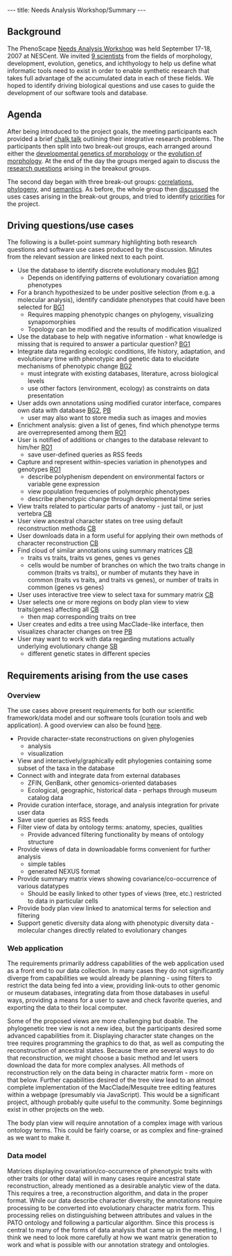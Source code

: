 ---
title: Needs Analysis Workshop/Summary
---

==Background==

The PhenoScape [[Needs Analysis Workshop]] was held September 17-18, 2007 at NESCent.  We invited [[Needs Analysis Workshop#Participants|9 scientists]] from the fields of morphology, development, evolution, genetics, and ichthyology to help us define what informatic tools need to exist in order to enable synthetic research that takes full advantage of the accumulated data in each of these fields.  We hoped to identify driving biological questions and use cases to guide the development of our software tools and database.

==Agenda==
After being introduced to the project goals, the meeting participants each provided a brief [[Needs Analysis Workshop/Chalk talks|chalk talk]] outlining their integrative research problems.  The participants then split into two break-out groups, each arranged around either the [[Needs Analysis Workshop/Breakout group 1|developmental genetics of morphology]] or the [[Needs Analysis Workshop/Breakout group 2|evolution of morphology]].  At the end of the day the groups merged again to discuss the [[Needs Analysis Workshop/Report-out Day1|research questions]] arising in the breakout groups.

The second day began with three break-out groups: [[Needs Analysis Workshop/Correlation Breakout|correlations]], [[Needs Analysis Workshop/Phylogeny Breakout|phylogeny]], and [[Needs Analysis Workshop/Semantics Breakout|semantics]].  As before, the whole group then [[Needs Analysis Workshop/Report-out Day2|discussed]] the uses cases arising in the break-out groups, and tried to identify [[Needs Analysis Workshop/Prioritization|priorities]] for the project.

==Driving questions/use cases==

The following is a bullet-point summary highlighting both research questions and software use cases produced by the discussion.  Minutes from the relevant session are linked next to each point.

* Use the database to identify discrete evolutionary modules [[Needs Analysis Workshop/Breakout group 1|BG1]]
** Depends on identifying patterns of evolutionary covariation among phenotypes
* For a branch hypothesized to be under positive selection (from e.g. a molecular analysis), identify candidate phenotypes that could have been selected for [[Needs Analysis Workshop/Breakout group 1|BG1]]
** Requires mapping phenotypic changes on phylogeny, visualizing synapomorphies
** Topology can be modified and the results of modification visualized
* Use the database to help with negative information - what knowledge is missing that is required to answer a particular question? [[Needs Analysis Workshop/Breakout group 1|BG1]]
* Integrate data regarding ecologic conditions, life history, adaptation, and evolutionary time with phenotypic and genetic data to elucidate mechanisms of phenotypic change [[Needs Analysis Workshop/Breakout group 2|BG2]]
** must integrate with existing databases, literature, across biological levels
** use other factors (environment, ecology) as constraints on data presentation
* User adds own annotations using modified curator interface, compares own data with database [[Needs Analysis Workshop/Breakout group 2|BG2]], [[Needs Analysis Workshop/Phylogeny Breakout|PB]]
** user may also want to store media such as images and movies
* Enrichment analysis: given a list of genes, find which phenotype terms are overrepresented among them [[Needs Analysis Workshop/Report-out Day1|RO1]]
* User is notified of additions or changes to the database relevant to him/her [[Needs Analysis Workshop/Report-out Day1|RO1]]
** save user-defined queries as RSS feeds
* Capture and represent within-species variation in phenotypes and genotypes [[Needs Analysis Workshop/Report-out Day1|RO1]]
** describe polyphenism dependent on environmental factors or variable gene expression
** view population frequencies of polymorphic phenotypes
** describe phenotypic change through developmental time series
* View traits related to particular parts of anatomy - just tail, or just vertebra [[Needs Analysis Workshop/Correlation Breakout|CB]]
* User view ancestral character states on tree using default reconstruction methods [[Needs Analysis Workshop/Correlation Breakout|CB]]
* User downloads data in a form useful for applying their own methods of character reconstruction [[Needs Analysis Workshop/Correlation Breakout|CB]]
* Find cloud of similar annotations using summary matrices [[Needs Analysis Workshop/Correlation Breakout|CB]]
** traits vs traits, traits vs genes, genes vs genes
** cells would be number of branches on which the two traits change in common (traits vs traits), or number of mutants they have in common (traits vs traits, and traits vs genes), or number of traits in common (genes vs genes)
* User uses interactive tree view to select taxa for summary matrix [[Needs Analysis Workshop/Correlation Breakout|CB]]
* User selects one or more regions on body plan view to view traits(genes) affecting all [[Needs Analysis Workshop/Correlation Breakout|CB]]
** then map corresponding traits on tree
* User creates and edits a tree using MacClade-like interface, then visualizes character changes on tree [[Needs Analysis Workshop/Phylogeny Breakout|PB]]
* User may want to work with data regarding mutations actually underlying evolutionary change [[Needs Analysis Workshop/Semantics Breakout|SB]]
** different genetic states in different species

==Requirements arising from the use cases==


===Overview===

The use cases above present requirements for both our scientific framework/data model and our software tools (curation tools and web application).  A good overview can also be found [[Needs Analysis Workshop/Prioritization|here]].

* Provide character-state reconstructions on given phylogenies
** analysis
** visualization
* View and interactively/graphically edit phylogenies containing some subset of the taxa in the database
* Connect with and integrate data from external databases
** ZFIN, GenBank, other genomics-oriented databases
** Ecological, geographic, historical data - perhaps through museum catalog data
* Provide curation interface, storage, and analysis integration for private user data
* Save user queries as RSS feeds
* Filter view of data by ontology terms: anatomy, species, qualities
** Provide advanced filtering functionality by means of ontology structure
* Provide views of data in downloadable forms convenient for further analysis
** simple tables
** generated NEXUS format
* Provide summary matrix views showing covariance/co-occurrence of various datatypes
** Should be easily linked to other types of views (tree, etc.) restricted to data in particular cells
* Provide body plan view linked to anatomical terms for selection and filtering
* Support genetic diversity data along with phenotypic diversity data - molecular changes directly related to evolutionary changes

===Web application===

The requirements primarily address capabilities of the web application used as a front end to our data collection.  In many cases they do not significantly diverge from capabilities we would already be planning - using filters to restrict the data being fed into a view, providing link-outs to other genomic or museum databases, integrating data from those databases in useful ways, providing a means for a user to save and check favorite queries, and exporting the data to their local computer.

Some of the proposed views are more challenging but doable.  The phylogenetic tree view is not a new idea, but the participants desired some advanced capabilities from it.  Displaying character state changes on the tree requires programming the graphics to do that, as well as computing the reconstruction of ancestral states.  Because there are several ways to do that reconstruction, we might choose a basic method and let users download the data for more complex analyses.  All methods of reconstruction rely on the data being in character matrix form - more on that below.  Further capabilities desired of the tree view lead to an almost complete implementation of the MacClade/Mesquite tree editing features within a webpage (presumably via JavaScript).  This would be a significant project, although probably quite useful to the community.  Some beginnings exist in other projects on the web.

The body plan view will require annotation of a complex image with various ontology terms.  This could be fairly coarse, or as complex and fine-grained as we want to make it.

===Data model===

Matrices displaying covariation/co-occurrence of phenotypic traits with other traits (or other data) will in many cases require ancestral state reconstruction, already mentioned as a desirable analytic view of the data.  This requires a tree, a reconstruction algorithm, and data in the proper format.  While our data describe character diversity, the annotations require processing to be converted into evolutionary character matrix form.  This processing relies on distinguishing between attributes and values in the PATO ontology and following a particular algorithm.  Since this process is central to many of the forms of data analysis that came up in the meeting, I think we need to look more carefully at how we want matrix generation to work and what is possible with our annotation strategy and ontologies.